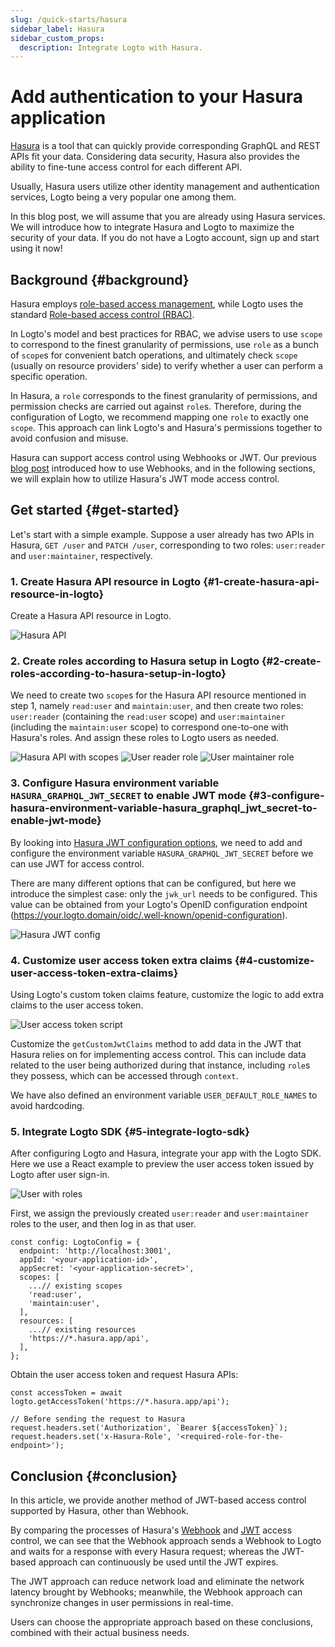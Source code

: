 ```yaml
---
slug: /quick-starts/hasura
sidebar_label: Hasura
sidebar_custom_props:
  description: Integrate Logto with Hasura.
---
```


# Add authentication to your Hasura application

[Hasura](https://hasura.io/) is a tool that can quickly provide corresponding GraphQL and REST APIs fit your data. Considering data security, Hasura also provides the ability to fine-tune access control for each different API.

Usually, Hasura users utilize other identity management and authentication services, Logto being a very popular one among them.

In this blog post, we will assume that you are already using Hasura services. We will introduce how to integrate Hasura and Logto to maximize the security of your data. If you do not have a Logto account, sign up and start using it now!

## Background \{#background}

Hasura employs [role-based access management](https://hasura.io/docs/latest/auth/overview/), while Logto uses the standard [Role-based access control (RBAC)](/authorization/role-based-access-control).

In Logto's model and best practices for RBAC, we advise users to use `scope` to correspond to the finest granularity of permissions, use `role` as a bunch of `scope`s for convenient batch operations, and ultimately check `scope` (usually on resource providers' side) to verify whether a user can perform a specific operation.

In Hasura, a `role` corresponds to the finest granularity of permissions, and permission checks are carried out against `role`s. Therefore, during the configuration of Logto, we recommend mapping one `role` to exactly one `scope`. This approach can link Logto's and Hasura's permissions together to avoid confusion and misuse.

Hasura can support access control using Webhooks or JWT. Our previous [blog post](https://blog.logto.io/logto-x-hasura) introduced how to use Webhooks, and in the following sections, we will explain how to utilize Hasura's JWT mode access control.

## Get started \{#get-started}

Let's start with a simple example. Suppose a user already has two APIs in Hasura, `GET /user` and `PATCH /user`, corresponding to two roles: `user:reader` and `user:maintainer`, respectively.

### 1. Create Hasura API resource in Logto \{#1-create-hasura-api-resource-in-logto}

Create a Hasura API resource in Logto.

<img src="/img/assets/hasura-api.webp" alt="Hasura API" />

### 2. Create roles according to Hasura setup in Logto \{#2-create-roles-according-to-hasura-setup-in-logto}

We need to create two `scope`s for the Hasura API resource mentioned in step 1, namely `read:user` and `maintain:user`, and then create two roles: `user:reader` (containing the `read:user` scope) and `user:maintainer` (including the `maintain:user` scope) to correspond one-to-one with Hasura's roles. And assign these roles to Logto users as needed.

<img src="/img/assets/hasura-api-with-scopes.webp" alt="Hasura API with scopes" />

<img src="/img/assets/user-reader-role.webp" alt="User reader role" />

<img src="/img/assets/user-maintainer-role.webp" alt="User maintainer role" />

### 3. Configure Hasura environment variable `HASURA_GRAPHQL_JWT_SECRET` to enable JWT mode \{#3-configure-hasura-environment-variable-hasura_graphql_jwt_secret-to-enable-jwt-mode}

By looking into [Hasura JWT configuration options](https://hasura.io/docs/latest/auth/authentication/jwt/#hasura-jwt-configuration-options), we need to add and configure the environment variable `HASURA_GRAPHQL_JWT_SECRET` before we can use JWT for access control.

There are many different options that can be configured, but here we introduce the simplest case: only the `jwk_url` needs to be configured. This value can be obtained from your Logto's OpenID configuration endpoint (https://your.logto.domain/oidc/.well-known/openid-configuration).

<img src="/img/assets/hasura-jwt-config.webp" alt="Hasura JWT config" />

### 4. Customize user access token extra claims \{#4-customize-user-access-token-extra-claims}

Using Logto's custom token claims feature, customize the logic to add extra claims to the user access token.

<img src="/img/assets/user-access-token-script.webp" alt="User access token script" />

Customize the `getCustomJwtClaims` method to add data in the JWT that Hasura relies on for implementing access control. This can include data related to the user being authorized during that instance, including `role`s they possess, which can be accessed through `context`.

We have also defined an environment variable `USER_DEFAULT_ROLE_NAMES` to avoid hardcoding.

### 5. Integrate Logto SDK \{#5-integrate-logto-sdk}

After configuring Logto and Hasura, integrate your app with the Logto SDK. Here we use a React example to preview the user access token issued by Logto after user sign-in.

<img src="/img/assets/user-with-roles.webp" alt="User with roles" />

First, we assign the previously created `user:reader` and `user:maintainer` roles to the user, and then log in as that user.

```tsx
const config: LogtoConfig = {
  endpoint: 'http://localhost:3001',
  appId: '<your-application-id>',
  appSecret: '<your-application-secret>',
  scopes: [
    ...// existing scopes
    'read:user',
    'maintain:user',
  ],
  resources: [
    ...// existing resources
    'https://*.hasura.app/api',
  ],
};
```

Obtain the user access token and request Hasura APIs:

```tsx
const accessToken = await logto.getAccessToken('https://*.hasura.app/api');

// Before sending the request to Hasura
request.headers.set('Authorization', `Bearer ${accessToken}`);
request.headers.set('x-Hasura-Role', '<required-role-for-the-endpoint>');
```

## Conclusion \{#conclusion}

In this article, we provide another method of JWT-based access control supported by Hasura, other than Webhook.

By comparing the processes of Hasura's [Webhook](https://hasura.io/docs/latest/auth/authentication/webhook/) and [JWT](https://hasura.io/docs/latest/auth/authentication/jwt/) access control, we can see that the Webhook approach sends a Webhook to Logto and waits for a response with every Hasura request; whereas the JWT-based approach can continuously be used until the JWT expires.

The JWT approach can reduce network load and eliminate the network latency brought by Webhooks; meanwhile, the Webhook approach can synchronize changes in user permissions in real-time.

Users can choose the appropriate approach based on these conclusions, combined with their actual business needs.
